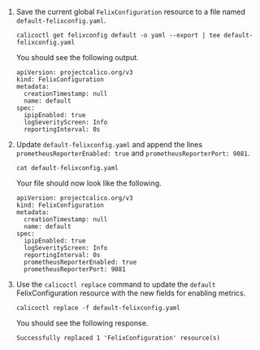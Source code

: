 1. Save the current global `FelixConfiguration` resource to a file named `default-felixconfig.yaml`.

   ```
   calicoctl get felixconfig default -o yaml --export | tee default-felixconfig.yaml
   ```

   You should see the following output.

   ```
   apiVersion: projectcalico.org/v3
   kind: FelixConfiguration
   metadata:
     creationTimestamp: null
     name: default
   spec:
     ipipEnabled: true
     logSeverityScreen: Info
     reportingInterval: 0s
   ```

1. Update `default-felixconfig.yaml` and append the lines `prometheusReporterEnabled: true` and `prometheusReporterPort: 9081`.

   ```
   cat default-felixconfig.yaml
   ```

   Your file should now look like the following.

   ```
   apiVersion: projectcalico.org/v3
   kind: FelixConfiguration
   metadata:
     creationTimestamp: null
     name: default
   spec:
     ipipEnabled: true
     logSeverityScreen: Info
     reportingInterval: 0s
     prometheusReporterEnabled: true
     prometheusReporterPort: 9081
   ```

1. Use the `calicoctl replace` command to update the `default` FelixConfiguration resource with the new fields for enabling metrics.

   ```
   calicoctl replace -f default-felixconfig.yaml
   ```

   You should see the following response.

   ```
   Successfully replaced 1 'FelixConfiguration' resource(s)
   ```
